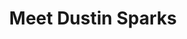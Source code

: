 ---
slug: pei-devs/elders
title: Meet Dustin Sparks
description: Founder of the PEI Developers group. Dustin carried the group for the first year and helped mold it into what it is today. Dustin stepped back from a leadership role in 2015 to focus on his business and family.
firstName: Dustin
lastName: Sparks
photo: /images/profiles/dustin-sparks.png
pubDate: 01/16/2023
peiDevsElder: inactive
---